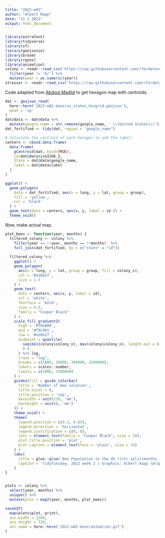---
title: "2022-w02"
author: "Albert Rapp"
date: "11 1 2022"
output: html_document
---


```{r}
library(extrafont)
library(tidyverse)
library(sf)
library(geojsonio)
library(broom)
library(rgeos)
library(animation)
colony <- readr::read_csv('https://raw.githubusercontent.com/rfordatascience/tidytuesday/master/data/2022/2022-01-11/colony.csv') %>% 
  filter(year != '6/') %>% 
  mutate(year = as.numeric(year))
stressor <- readr::read_csv('https://raw.githubusercontent.com/rfordatascience/tidytuesday/master/data/2022/2022-01-11/stressor.csv')
```

Code adapted from [Abdoul Madjid](https://github.com/AbdoulMa/30DayMapChallenge/tree/main/Day4) to get hexagon map with centroids.

```{r}
dat <- geojson_read(
  here::here('2022-w02-bees/us_states_hexgrid.geojson'), 
  what = 'sp'
)
dat@data <- dat@data %>% 
  mutate(google_name = str_remove(google_name, ' \\(United States\\)'))
dat_fortified <- tidy(dat, region = "google_name")

# Calculate the centroid of each hexagon to add the label:
centers <- cbind.data.frame(
  data.frame(
    gCentroid(dat, byid=TRUE), 
    id=dat@data$iso3166_2, 
    State = dat@data$google_name, 
    label = dat@data$label
  )
)

ggplot() +
  geom_polygon(
    data = dat_fortified, aes(x = long, y = lat, group = group),
    fill = 'yellow',
    col = 'black'
  ) +
  geom_text(data = centers, aes(x, y, label = id )) +
  theme_void()
```

Now, make actual map.

```{r}
plot_bees <- function(year, months) {
  filtered_colony <- colony %>% 
    filter(year == !!year, months == !!months)  %>% 
    full_join(dat_fortified, by = c("state" = "id"))
  
  filtered_colony %>% 
    ggplot() +
    geom_polygon(
      aes(x = long, y = lat, group = group, fill = colony_n),
      col = '#a26b27',
      size = 1.5
    ) +
    geom_text(
      data = centers, aes(x, y, label = id),
      col = 'white',
      fontface = 'bold',
      size = 4.5,
      family = "Cooper Black"
    ) +
    scale_fill_gradient2(
      high = '#f6e000',
      mid = '#f9c901',
      low = '#a26b27',
      midpoint = quantile(
        seq(min(colony$colony_n), max(colony$colony_n), length.out = 6),
        0.4
      ) %>% log,
      trans = "log",
      breaks = c(1000, 20000, 300000, 3200000),
      labels = scales::number,
      limits = c(1000, 3200000)
    ) +
    guides(fill = guide_colorbar(
      title = 'Number of bee colonies',
      title.hjust = 0,
      title.position = 'top',
      barwidth = unit(220, 'mm'),
      barheight = unit(6, 'mm')
    )) +
    theme_void() +
    theme(
      legend.position = c(0.2, 0.85),
      legend.direction = 'horizontal',
      legend.justification = c(0, 0),
      text = element_text(family = "Cooper Black", size = 18),
      plot.title.position = 'plot',
      plot.caption = element_text(face = 'plain', size = 14)
    ) +
    labs(
      title = glue::glue('Bee Population in the US ({str_split(months, "-") %>% pluck(1) %>% str_c(collapse = " - ")} {year})'),
      caption = 'TidyTuesday, 2022 week 2 | Graphics: Albert Rapp (@rappa753) | Inspriation: Abdoul ISSA BIDA (@issa_madjid)'
    )
}


plots <- colony %>% 
  select(year, months) %>% 
  unique() %>% 
  mutate(plot = map2(year, months, plot_bees))

saveGIF(
  map(plots$plot, print), 
  ani.width = 1280, 
  ani.height = 720,
  ani.name = here::here('2022-w02-bees/animation.gif')
)

```
